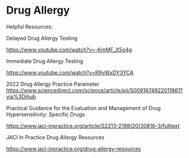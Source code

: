 # Drug Allergy {.unnumbered}

Helpful Resources:

Delayed Drug Allergy Testing

<https://www.youtube.com/watch?v=-KmMF_X5g4g>

Immediate Drug Allergy Testing

<https://www.youtube.com/watch?v=R9yWxDY3YCA>

2022 Drug Allergy Practice Parameter <https://www.sciencedirect.com/science/article/pii/S0091674922011861?via%3Dihub>

Practical Guidance for the Evaluation and Management of Drug Hypersensitivity: Specific Drugs

<https://www.jaci-inpractice.org/article/S2213-2198(20)30816-3/fulltext>

JACI In Practice Drug Allergy Resources

<https://www.jaci-inpractice.org/drug-allergy-resources>
